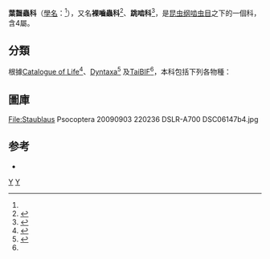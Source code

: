{{Automatic Taxobox
| taxon = Psyllipsocidae
| authority = Lienhard & Smithers, 2002
| subdivision_ranks = [[屬_(生物)|屬]]
| subdivision = 
}}
'''葉齧蟲科'''（[[學名|學名]]：{{lang|la|'''Psyllipsocidae'''}}<ref name = "COL"/>），又名'''裸嚙蟲科'''<ref name=taibif_familia>{{cite web |url=http://www.taibif.tw/zh/catalogue_of_life/page/da3e-481d-f59b-9ff6-fde7-14d5-783f-e163 |title=Psyllipsocidae 裸嚙蟲科 |publisher=[[TaiBIF|TaiBIF]] |accessdate=2015-01-26 |language=zh-hant |archive-url=https://web.archive.org/web/20150120105510/http://www.taibif.tw/zh/catalogue_of_life/page/da3e-481d-f59b-9ff6-fde7-14d5-783f-e163 |archive-date=2015-01-20 |dead-url=yes }}</ref>、'''跳啮科'''<ref>{{cite web |url=http://gzkc.org/plus/list.php?tid=9&TotalResult=9594&PageNo=235 |title=貴州省节肢动物数据库平台 |year=2012 |accessdate=2015-01-26 |language=zh-hans |archive-date=2015-02-10 |archive-url=https://web.archive.org/web/20150210223305/http://www.gzkc.org/plus/list.php?tid=9 |dead-url=yes }}</ref>，是[[昆虫纲|昆虫纲]][[啮虫总目|啮虫目]]之下的一個科，含4屬。

== 分類 ==
根據[[Catalogue_of_Life|Catalogue of Life]]<ref name = "COL">{{cite web |url=http://www.catalogueoflife.org/annual-checklist/2011/search/all/key/psyllipsocidae/match/1 |title=Species 2000 & ITIS Catalogue of Life: 2011 Annual Checklist. |accessdate=2012-09-24 |authors=Bisby F.A., Roskov Y.R., Orrell T.M., Nicolson D., Paglinawan L.E., Bailly N., Kirk P.M., Bourgoin T., Baillargeon G., Ouvrard D. (red.) |year=2011 |publisher=Species 2000 |location=Reading, UK. |language=en |archive-date=2016-03-13 |archive-url=https://web.archive.org/web/20160313221356/http://www.catalogueoflife.org/annual-checklist/2011/search/all/key/psyllipsocidae/match/1 |dead-url=no }}</ref>、[[Dyntaxa|Dyntaxa]]<ref name = "dyn_2000972">{{dyntaxa |id=2000972|title=Psyllipsocidae}}</ref>
及[[TaiBIF|TaiBIF]]<ref name=taibif_familia />，本科包括下列各物種：
{{Clade
| label1 = [[啮虫总目|啮虫目]] Psocodea
| 1={{Clade
| label1 = '''葉齧蟲科/裸嚙蟲科 Psyllipsocidae '''
| 1={{Clade
 | 1=[[矛翅跳啮属|矛翅跳啮属]] ''Dorypteryx''<ref>{{cite journal |language=en |last=Smithers |title=A new species of Dorypteryx Aaron (Psocoptera: Psyllipsocidae) described from Australia |journal=''General and applied entomology'' |volume=23 |year=1991 |pages=45-48 }}</ref><ref>{{cite web |url=http://www.insect-fans.com/bbs/forum.php?mod=viewthread&tid=32040 |title=大家知道“啮虫”吗？~请踊跃回帖哦~ |author=[http://www.insect-fans.com/bbs/home.php?mod=space&uid=177155 牵猪的手] |date=2009-06-07 |accessdate=2015-01-26 |language=zh-hans }}{{Dead link|date=2020年7月 |bot=InternetArchiveBot |fix-attempted=yes }}</ref><ref name = "dyn_2000972"/>
 | 2=''[[Pseudorypteryx|Pseudorypteryx]]''
 | 3=[[擬竊嚙蟲屬|擬竊嚙蟲屬]] ''Psocathropos''<ref name=taibif_familia />
 | 4=[[裸嚙蟲屬|裸嚙蟲屬]] ''Psyllipsocus''<ref name=taibif_familia /><ref name = "dyn_2000972"/>
 }}
| 2=[[Amphientomoidea|Amphientomoidea]]
| 3=[[Archipsocidae|Archipsocidae]]
| 4=[[Asiopsocoidea|Asiopsocoidea]]
| 5=[[Bryopsocidae|Bryopsocidae]]
| 6=[[Caeciliusoidea|Caeciliusoidea]]
| 7=[[Ectopsocidae|Ectopsocidae]]
| 8=[[Elipsocidae|Elipsocidae]]
| 9=[[Epipsocidae|Epipsocidae]]
| 10=[[Hemipsocidae|Hemipsocidae]]
| 11=[[Lachesillidae|Lachesillidae]]
| 12=[[Lepidopsocidae|Lepidopsocidae]]
| 13=[[Liposcelididae|Liposcelididae]]
| 14=[[Mesopsocidae|Mesopsocidae]]
| 15=[[Myopsocidae|Myopsocidae]]
| 16=[[Pachytroctidae|Pachytroctidae]]
| 17=[[Peripsocidae|Peripsocidae]]
| 18=[[Philotarsidae|Philotarsidae]]
| 19=[[Prionoglarididae|Prionoglarididae]]
| 20=[[Pseudocaeciliidae|Pseudocaeciliidae]]
| 21=[[Psocidae|Psocidae]]
| 22=[[Psoquillidae|Psoquillidae]]
| 23=[[Sphaeropsocidae|Sphaeropsocidae]]
| 24=[[Trichopsocidae|Trichopsocidae]]
| 25=[[Trogiidae|Trogiidae]]
}}
}}

== 圖庫 ==

<gallery>
File:Staublaus Psocoptera 20090903 220236 DSLR-A700 DSC06147b4.jpg
</gallery>

== 参考 ==
* {{cite book |last1=Lienhard |first1=C. |last2=Smithers |first2=C. N. |year=2002 |title=Psocoptera (Insecta): World Catalogue and Bibliography. Instrumenta Biodiversitatis, vol. 5. |publisher=Muséum d'histoire naturelle |location=Genève }}
{{reflist}}

{{commonscat|Psyllipsocidae}}
{{Taxonbar}}
[[Category:小啮虫亚目|Y]]
[[Category:_2002年描述的分类群|Y]]